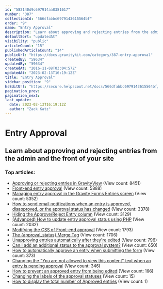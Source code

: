 ```yaml
---
id: "582140d9c697914aa8381617"
number: "387"
collectionId: "566dfabbc6979143615564bf"
order: "9"
name: "Entry Approval"
description: "Learn about approving and rejecting entries from the admin and the front of your site"
defaultSort: "updatedAt"
visibility: "public"
articleCount: "15"
publishedArticleCount: "14"
publicUrl: "https://docs.gravitykit.com/category/387-entry-approval"
createdBy: "59634"
updatedBy: "59634"
createdAt: "2016-11-08T03:04:57Z"
updatedAt: "2023-02-13T16:19:12Z"
title: "Entry Approval"
sidebar_position: "9"
hsEditUrl: "https://secure.helpscout.net/docs/566dfabbc6979143615564bf/article/582140d9c697914aa8381617"
pagination_prev: 
pagination_next: 
last_update:
  date: 2023-02-13T16:19:12Z
  author: "Zack Katz"
---
```


# Entry Approval

## Learn about approving and rejecting entries from the admin and the front of your site

### Top articles: 

- [Approving or rejecting entries in GravityView](88-approving-or-rejecting-entries-in-gravityview) (View count: 8451)
- [Front-end entry approval](390-entry-approval) (View count: 5888)
- [Managing entry approval in the Gravity Forms Entries screen](490-entry-approval-gravity-forms) (View count: 5352)
- [How to send email notifications when an entry is approved, disapproved, or the approval status has changed](488-notification-when-entry-approved) (View count: 3378)
- [Hiding the Approve/Reject Entry column](248-hiding-the-approvereject-entry-column) (View count: 3129)
- [(Advanced) How to update entry approval status using PHP](695-update-approval-status-php) (View count: 2032)
- [Modifying the CSS of Front-end approval](388-modifying-the-css-of-front-end-approval) (View count: 1793)
- [The {approval_status} Merge Tag](389-approvalstatus-merge-tag) (View count: 1706)
- [Unapproving entries automatically after they're edited](657-unapproving-edited-entries-automatically) (View count: 796)
- [Can I add an additional status to the approval system?](584-can-i-add-an-additional-status-to-the-approval-system) (View count: 650)
- [How to automatically approve an entry when submitting the form](824-how-to-automatically-approve-an-entry-when-submitting-the-form) (View count: 373)
- [Changing the "You are not allowed to view this content" text when an entry is pending approval](649-changing-the-text-when-an-entry-is-pending-approval) (View count: 346)
- [How to prevent an approved entry from being edited](815-how-to-prevent-an-approved-entry-from-being-edited) (View count: 166)
- [Changing the labels of the approval statuses](898-changing-the-labels-of-the-approval-statuses) (View count: 15)
- [How to display the total number of Approved entries](590-how-to-display-the-total-number-of-approved-entries) (View count: 1)


